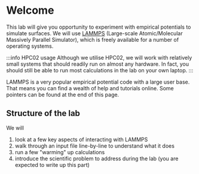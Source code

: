 # Welcome

This lab will give you opportunity to experiment with empirical potentials to simulate surfaces. We will use [LAMMPS](https://lammps.sandia.gov/) (Large-scale Atomic/Molecular Massively Parallel Simulator), which is freely available for a number of operating systems. 

:::info HPC02 usage
Although we utilise HPC02, we will work with relatively small systems that should readily run on almost any hardware. In fact, you should still be able to run most calculations in the lab on your own laptop.
:::

LAMMPS is a very popular empirical potential code with a large user base. That means you can find a wealth of help and tutorials online. Some pointers can be found at the end of this page.

## Structure of the lab

We will

1. look at a few key aspects of interacting with LAMMPS
2. walk through an input file line-by-line to understand what it does
3. run a few "warming" up calculations
4. introduce the scientific problem to address during the lab (you are expected to write up this part)

